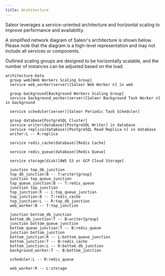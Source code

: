 ```yaml
---
title: Architecture
---
```


Saleor leverages a service-oriented architecture and horizontal scaling to improve performance and availability.

A simplified network diagram of Saleor's architecture is shown below. Please note that the diagram is a high-level representation and may not include all services or components.

Outlined scaling groups are designed to be horizontally scalable, and the number of instances can be adjusted based on the load.

```mermaid
architecture-beta
  group web[Web Workers Scaling Group]
  service web_worker(server)[Saleor Web Worker n] in web

  group background[Background Workers Scaling Group]
  service background_worker(server)[Saleor Background Task Worker n] in background

  service scheduler(server)[Saleor Periodic Task Scheduler]

  group database[PostgreSQL Cluster]
  service writer(database)[PostgreSQL Writer] in database
  service replica(database)[PostgreSQL Read Replica n] in database
  writer:L -- R:replica

  service redis_cache(database)[Redis Cache]

  service redis_queue(database)[Redis Queue]

  service storage(disk)[AWS S3 or GCP Cloud Storage]

  junction top_db_junction
  top_db_junction:B -- T:writer{group}
  junction top_queue_junction
  top_queue_junction:B -- T:redis_queue
  junction top_junction
  top_junction:R -- L:top_queue_junction
  top_junction:B -- T:redis_cache
  top_junction:L -- R:top_db_junction
  web_worker:B -- T:top_junction

  junction bottom_db_junction
  bottom_db_junction:T -- B:writer{group}
  junction bottom_queue_junction
  bottom_queue_junction:T -- B:redis_queue
  junction bottom_junction
  bottom_junction:R -- L:bottom_queue_junction
  bottom_junction:T -- B:redis_cache
  bottom_junction:L -- R:bottom_db_junction
  background_worker:T -- B:bottom_junction

  scheduler:L -- R:redis_queue

  web_worker:R -- L:storage

```

